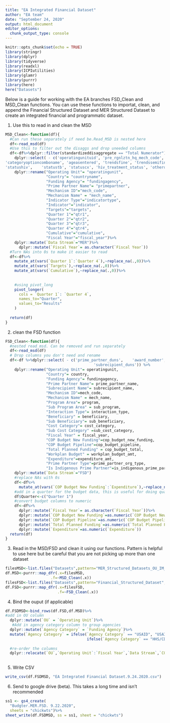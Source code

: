 ```yaml
---
title: "EA Integrated Financial Dataset"
author: "EA team"
date: "September 24, 2020"
output: html_document
editor_options: 
  chunk_output_type: console
---
```


```r
knitr::opts_chunk$set(echo = TRUE)
library(stringr)
library(dplyr)
library(tidyverse)
library(readxl)
library(ICPIutilities)
library(glamr)
library(purrr)
library(here)
here("Datasets")
```



Below is a guide for working with the EA branches FSD_Clean and MSD_Clean functions. You can use these functions to importat, clean, and append the Financial Structured Dataset and MER Structured Dataset to create an integrated financial and programmatic dataset. 

1. Use this to read in and clean the MSD
```r
MSD_Clean<-function(df){
  #Can run these separately if need be.Read_MSD is nested here
  df<-read_msd(df)
  #Use this to filter out the disaggs and drop uneeded columns
  df<-df%>%dplyr::filter(standardizeddisaggregate == "Total Numerator") %>%
    dplyr::select( - c('operatingunituid', 'pre_rgnlztn_hq_mech_code', 'prime_partner_duns',	'award_number',	
'categoryoptioncomboname', 'ageasentered', 'trendsfine', 'trendssemifine',	
'statushiv',	'statustb', 'statuscx', 'hiv_treatment_status', 'otherdisaggregate', 'otherdisaggregate_sub', 'source_name','numeratordenom','disaggregate','standardizeddisaggregate','trendscoarse','sex','modality'))%>%
    dplyr::rename("Operating Unit"= "operatingunit",
                  "Country"= "countryname",
                  "Funding Agency"= "fundingagency",
                  "Prime Partner Name"= "primepartner",
                  "Mechanism ID"="mech_code",
                  "Mechanism Name" = "mech_name",
                  "Indicator Type"="indicatortype",
                  "Indicator"="indicator",
                  "Targets"="targets",
                  "Quarter 1"="qtr1",
                  "Quarter 2"="qtr2",
                  "Quarter 3"="qtr3",
                  "Quarter 4"="qtr4",
                  "Cumulative"="cumulative",
                  "Fiscal Year"="fiscal_year")%>%
    dplyr::mutate(`Data Stream`="MER")%>%
      dplyr::mutate(`Fiscal Year`= as.character(`Fiscal Year`))
  #Turn NAs into 0s to make it easier to read
  df<-df%>%
    mutate_at(vars(`Quarter 1`:`Quarter 4`),~replace_na(.,0))%>% 
    mutate_at(vars(`Targets`),~replace_na(.,0))%>%
    mutate_at(vars(`Cumulative`),~replace_na(.,0))%>%
    
    
    #using pivot_long
    pivot_longer(
      cols = `Quarter 1`: `Quarter 4`,
      names_to="Quarter",
      values_to="Results"
    )
   
  return(df)
}
```

2. clean the FSD function
```r
FSD_Clean<-function(df){
  #nested read_msd. Can be removed and run separately
  df<-read_msd(df)
  # Drop columns you don't need and rename
  df<-df %>%dplyr::select( - c('prime_partner_duns',	'award_number',	
                                       'subrecipient_duns')) %>% 
    dplyr::rename("Operating Unit"= operatingunit,
                  "Country"= country,
                  "Funding Agency"= fundingagency,
                  "Prime Partner Name"= prime_partner_name,
                  "Subrecipient Name"= subrecipient_name,
                  "Mechanism ID"=mech_code,
                  "Mechanism Name" = mech_name,
                  "Program Area"= program,
                  "Sub Program Area" = sub_program,
                  "Interaction Type"= interaction_type,
                  "Beneficiary" = beneficiary,
                  "Sub Beneficiary"= sub_beneficiary,
                  "Cost Category"= cost_category,
                  "Sub Cost Category" =sub_cost_category,
                  "Fiscal Year" = fiscal_year,
                  "COP Budget New Funding"=cop_budget_new_funding,
                  "COP Budget Pipeline"=cop_budget_pipeline,
                  "Total Planned Funding" = cop_budget_total,
                  "Workplan Budget" = workplan_budget_amt,
                  "Expenditure"=expenditure_amt,
                  "Prime Partner Type"=prime_partner_org_type,
                  "Is Indigenous Prime Partner"=is_indigenous_prime_partner)%>%
    dplyr::mutate(`Data Stream`="FSD")
    #replace NAs with 0s
    df<-df%>%
      mutate_at(vars(`COP Budget New Funding`:`Expenditure`),~replace_na(.,0))
    #add in a quarter for the budget data, this is useful for doing quarterly analytics of budget data
    df$Quarter<-c("Quarter 1")
    #convert budget columns to numeric
    df<-df%>%
      dplyr::mutate(`Fiscal Year`= as.character(`Fiscal Year`))%>%
      dplyr::mutate(`COP Budget New Funding`=as.numeric(`COP Budget New Funding`))%>%
      dplyr::mutate(`COP Budget Pipeline`=as.numeric(`COP Budget Pipeline`))%>%
      dplyr::mutate(`Total Planned Funding`=as.numeric(`Total Planned Funding`))%>%
      dplyr::mutate(`Expenditure`=as.numeric(`Expenditure`))
  return(df)
}
```
3. Read in the MSD/FSD and clean it using our functions. Pattern is helpful to use here but be careful that you are not picking up more than one dataset
```r
filesMSD<-list.files("Datasets",pattern="MER_Structured_Datasets_OU_IM_FY18-20_20200814_v1_1.txt",full.names = TRUE)
df.MSD<-purrr::map_dfr(.x=filesMSD,
                    .f=~MSD_Clean(.x))
filesFSD<-list.files("Datasets",pattern="Financial_Structured_Dataset",full.names = TRUE)
df.FSD<-purrr::map_dfr(.x=filesFSD,
                       .f=~FSD_Clean(.x))
```

4. Bind the ouput (if applicable)
```r
df.FSDMSD<-bind_rows(df.FSD,df.MSD)%>%
#add in OU column
  dplyr::mutate(`OU` = `Operating Unit`)%>%
   #Add in agency category column to group agencies
  dplyr::mutate(`Agency Category` = `Funding Agency`)%>%
  mutate(`Agency Category` = ifelse(`Agency Category` == "USAID", "USAID",
                                    ifelse(`Agency Category` == "HHS/CDC", "CDC", "Other")))
  
  #re-order the columns
  dplyr::relocate(`OU`,`Operating Unit`:`Fiscal Year`,`Data Stream`,`COP Budget New Funding`:`Expenditure`)
 
```


5. Write CSV
```r
write_csv(df.FSDMSD, "EA Integrated Financial Dataset.9.24.2020.csv")

```
6. Send to google drive (beta). This takes a long time and isn't recommended
```r

ss1 <- gs4_create(
  "Budgter.MER.FSD. 9.22.2020",
  sheets = "chickwts")%>%
sheet_write(df.FSDMSD, ss = ss1, sheet = "chickwts")

```


  